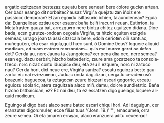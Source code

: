 <noinclude><pagequality level="3" user="Alonmikel" /></noinclude>argatic etzitzacan bestezaz quejatu bere semeari bere dolore gucien artean. Cer bada esango dit norbaitec? ausaz Virgiña quejatu zan iñoiz ere passioco demporan? Etzan egondu isiltasunic ichien, ta aundienean? Eguia da: Euangelioac eztigu ecer esaten: baña beiñ iracurri neuan, Eutimion, ta Metafrasten gauza bat, arrezquero nere biotza chitez uquitzen didana. Dioe bada, ecen gurutze-ondoan cegoala Virgiña, ta hitzic eguiten etzigola semeac, urrago joan ta assi citzacala bere, odola cerioten oiñ santuac, muñeguiten, eta esan cigola,</span><span lang="la">quid hæc sunt, ô Domine Deus? loquere aliquid modicum, ad tuam matrem recreandam... quis mei curam geret ac defendet?</span><span lang="eu"> Cer da au, nere Jauna ta Jaungoicoa? cer pena dira oec, nere semea? esan eguidazu cerbait, hizcho batbederic, zeure ama gozatzeco ta consolatzeco: norc nizaz contu iduquico deu, eta zeu il ezquero, norc ni zaituco nau? Cer da hori, diot neuc ere, Virgiña santea? escatu eguiozu beste gauzaric: eta nai eztezunean, Juduac onda daguitzan, cergatic ceraden usó beazunic baguecoa, ta eztagocan zeure biotzari escari gogorric, escatu eguiozu edolaric, atera zaguitzala alaco miñ, damu, dolore aundietatic. Baña hizcho batbaicican, ez? Ez nai deu, ta ez escatzen digo gueiago,</span><span lang="la">loquere aliquid modicum.</span><span lang="eu">

{{aingura|17}}Eguingo al digo bada alaco seme batec escari chiqui hori. Adi daguigun, cer eranzuten digon:</span><span lang="la">mulier, ecce filius tuus </span><span lang="eu">'(Joan. 19.)''''', emacumea, orra zeure semea. Oi eta amaren errayac, alaco eranzuera aditu ceueenac!<noinclude><references/></noinclude>
